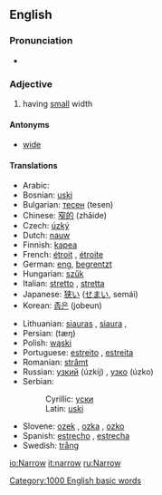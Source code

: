 ==English==

===Pronunciation===
*{{audio|en-us-narrow.ogg|Audio (US)}}

===Adjective===
#having [[small]] width

====Antonyms====
*[[wide]]

====Translations====
{{top}}
*Arabic: {{ARchar|[[ضيق]]}} {{Unicode|(ɖáyyeq)}}
*Bosnian: [[uski#Bosnian|uski]] {{m}}
*Bulgarian: [[тесен]] (tesen)
*Chinese: [[窄的]] (zhǎide)
*Czech: [[úzký]] {{m}}
*Dutch: [[nauw]]
*Finnish: [[kapea]]
*French: [[étroit]] {{m}}, [[étroite]] {{f}}
*German: [[eng]], [[begrentzt]]
*Hungarian: [[szűk]]
*Italian: [[stretto]] {{m}}, [[stretta]] {{f}}
*Japanese: [[狭い]] ([[せまい]], semái)
*Korean: [[좁은]] (jobeun)
{{mid}}
*Lithuanian: [[siauras]] {{m}}, [[siaura]] {{f}}, {{n}}
*Persian: {{FAchar|[[تنگ|تَنگ]]}} (tæŋ)
*Polish: [[wąski]] {{m}}
*Portuguese: [[estreito]] {{m}}, [[estreita]] {{f}}
*Romanian: [[strâmt]]
*Russian: [[узкий]] (úzkij) {{m}}, [[узко]] (úzko)
*Serbian:
*:Cyrillic: [[уски#Serbian|уски]] {{m}}
*:Latin: [[uski#Serbian|uski]] {{m}}
*Slovene: [[ozek]] {{m}}, [[ozka]] {{f}}, [[ozko]] {{n}}
*Spanish: [[estrecho]] {{m}}, [[estrecha]] {{f}}
*Swedish: [[trång]]
{{bottom}}

[[Category:1000 English basic words]]

[[io:Narrow]]
[[it:narrow]]
[[ru:Narrow]]